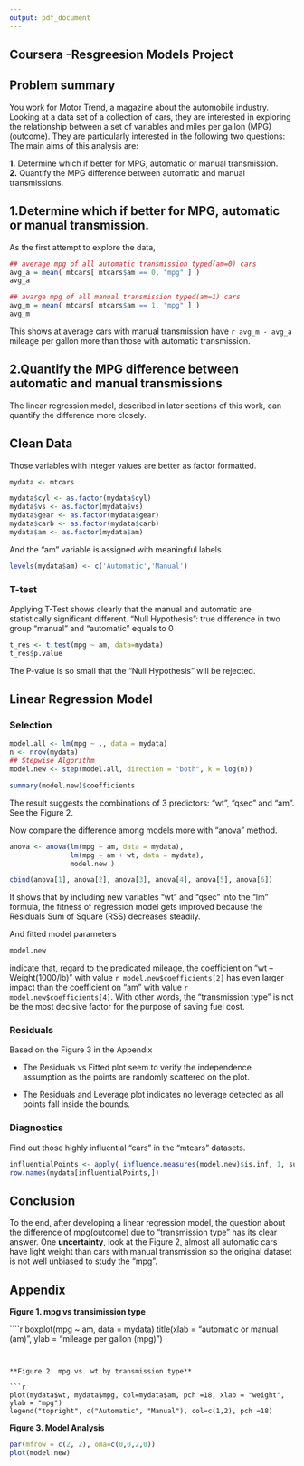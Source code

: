 ```yaml
---
output: pdf_document
---
```

## Coursera -Resgreesion Models Project

## Problem summary
You work for Motor Trend, a magazine about the automobile industry. Looking at a data set of a collection of cars, they are interested in exploring the relationship between a set of variables and miles per gallon (MPG) (outcome). They are particularly interested in the following two questions:   
The main aims of this analysis are:  

**1.** Determine which if better for MPG, automatic or manual transmission.  
**2.** Quantify the MPG difference between automatic and manual transmissions.

## 1.Determine which if better for MPG, automatic or manual transmission. 

As the first attempt to explore the data,
```r
## average mpg of all automatic transmission typed(am=0) cars
avg_a = mean( mtcars[ mtcars$am == 0, "mpg" ] )
avg_a

## avarge mpg of all manual transmission typed(am=1) cars
avg_m = mean( mtcars[ mtcars$am == 1, "mpg" ] )
avg_m
```
This shows at average cars with manual transmission have `r avg_m - avg_a` mileage per gallon more than those with automatic transmission. 

## 2.Quantify the MPG difference between automatic and manual transmissions

The linear regression model, described in later sections of this work, can quantify the difference more closely.


## Clean Data

Those variables with integer values are better as factor formatted.

```r
mydata <- mtcars

mydata$cyl <- as.factor(mydata$cyl)
mydata$vs <- as.factor(mydata$vs)
mydata$gear <- as.factor(mydata$gear)
mydata$carb <- as.factor(mydata$carb)
mydata$am <- as.factor(mydata$am)
```

And the "am" variable is assigned with meaningful labels
```r
levels(mydata$am) <- c('Automatic','Manual')
```

### T-test
Applying T-Test shows clearly that the manual and automatic are statistically significant different.
"Null Hypothesis": true difference in two group "manual" and "automatic" equals to 0
```r
t_res <- t.test(mpg ~ am, data=mydata)
t_res$p.value
```
The P-value is so small that the "Null Hypothesis" will be rejected.

## Linear Regression Model

### Selection 

```r
model.all <- lm(mpg ~ ., data = mydata)
n <- nrow(mydata)
## Stepwise Algorithm
model.new <- step(model.all, direction = "both", k = log(n))
```

```r
summary(model.new)$coefficients
```

The result suggests the combinations of 3 predictors: "wt", "qsec" and "am". See the Figure 2.

Now compare the difference among models more with "anova" method.

```r
anova <- anova(lm(mpg ~ am, data = mydata), 
               lm(mpg ~ am + wt, data = mydata),
               model.new )

cbind(anova[1], anova[2], anova[3], anova[4], anova[5], anova[6])
```

It shows that by including new variables "wt" and "qsec" into the "lm" formula, the fitness of regression model gets improved because the Residuals Sum of Square (RSS) decreases steadily. 

And fitted model parameters
```r
model.new

```
indicate that, regard to the predicated mileage, the coefficient on "wt -- Weight(1000/lb)" with value `r model.new$coefficients[2]`  has even larger impact than the coefficient on "am" with value `r model.new$coefficients[4]`. With other words, the "transmission type" is not be the most decisive factor for the purpose of saving fuel cost.

### Residuals

Based on the Figure 3 in the Appendix

- The Residuals vs Fitted plot seem to verify the independence assumption as the points are randomly scattered on the plot.

- The Residuals and Leverage plot indicates no leverage detected as all points fall inside the bounds.

### Diagnostics
Find out those highly influential "cars" in the "mtcars" datasets.

```r
influentialPoints <- apply( influence.measures(model.new)$is.inf, 1, sum)>0
row.names(mydata[influentialPoints,])
```
## Conclusion
To the end, after developing a linear regression model, the question about the difference of mpg(outcome) due to "transmission type" has its clear answer. One **uncertainty**, look at the Figure 2, almost all automatic cars have light weight than cars with manual transmission so the original dataset is not well unbiased to study the "mpg". 


## Appendix


**Figure 1. mpg vs transimission type**

````r
boxplot(mpg ~ am, data = mydata)
title(xlab = "automatic or manual (am)", ylab = "mileage per gallon (mpg)")

```


**Figure 2. mpg vs. wt by transmission type**

```r
plot(mydata$wt, mydata$mpg, col=mydata$am, pch =18, xlab = "weight", ylab = "mpg")
legend("topright", c("Automatic", "Manual"), col=c(1,2), pch =18)
```


**Figure 3. Model Analysis**

```r
par(mfrow = c(2, 2), oma=c(0,0,2,0))
plot(model.new)
```